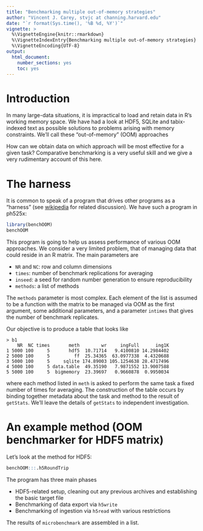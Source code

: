 ```yaml
---
title: "Benchmarking multiple out-of-memory strategies"
author: "Vincent J. Carey, stvjc at channing.harvard.edu"
date: "`r format(Sys.time(), '%B %d, %Y')`"
vignette: >
  %\VignetteEngine{knitr::rmarkdown}
  %\VignetteIndexEntry{Benchmarking multiple out-of-memory strategies}
  %\VignetteEncoding{UTF-8}
output:
  html_document:
    number_sections: yes
    toc: yes
---
```


# Introduction

In many large-data situations, it is impractical to load and retain
data in R's working memory space.  We have had a look at
HDF5, SQLite and tabix-indexed text as possible solutions
to problems arising with memory constraints.    We'll call
these "out-of-memory" (OOM) approaches

How can we obtain data on which approach will be most effective
for a given task?  Comparative benchmarking is a very useful skill and
we give a very rudimentary account of this here.

# The harness

It is common to speak of a program that drives other programs
as a "harness" (see [wikipedia](https://en.wikipedia.org/wiki/Test_harness)
for related discussion).  We have such a program in ph525x:

```r
library(benchOOM)
benchOOM
```

This program is going to help us assess performance of various
OOM approaches.  We consider a very limited problem, that of
managing data that could reside in an R matrix.
The main parameters are

* `NR` and `NC`: row and column dimensions
* `times`: number of benchmark replications for averaging
* `inseed`: a seed for random number generation to ensure reproducibility
* `methods`: a list of methods

The `methods` parameter is most complex.  Each element of the list
is assumed to be a function with the matrix to
be managed via OOM as the first argument, some additional
parameters, and a parameter `intimes` that gives the number 
of benchmark replicates.

Our objective is to produce a table that looks like

```
> b1
    NR  NC times       meth        wr     ingFull      ing1K
1 5000 100     5       hdf5  10.71714   9.4100810 14.2984402
2 5000 100     5         ff  25.34365  63.0977338  4.4320688
3 5000 100     5     sqlite 174.89003 105.1254638 28.4717496
4 5000 100     5 data.table  49.35190   7.9871552 13.9007588
5 5000 100     5  bigmemory  23.39697   0.9660878  0.9950034
```

where each method listed in `meth` is asked to perform the same
task a fixed number of times for averaging.  The construction of 
the table occurs by binding together metadata about the task and
method to the result of `getStats`.  We'll leave the details
of `getStats` to independent investigation.


# An example method (OOM benchmarker for HDF5 matrix)

Let's look at the method for HDF5:
```r
benchOOM:::.h5RoundTrip
```

The program has three main phases

* HDF5-related setup, cleaning out any previous archives and establishing
the basic target file
* Benchmarking of data export via `h5write`
* Benchmarking of ingestion via `h5read` with various restrictions

The results of `microbenchmark` are assembled in a list.
